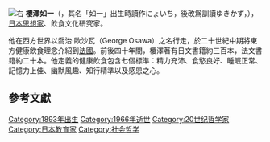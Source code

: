 {{expand|time=2017-04-09T12:30:50+00:00}}
{{expand Russian}}
[[File:Ohsawa_(3).jpg|右]]
'''櫻澤如一'''（{{lang-ja|桜沢如一}}，其名「如一」出生時讀作にょいち，後改爲訓讀ゆきかず，{{bd|1893年|10月18日|1966年|4月23日}}），[[日本|日本]][[思想家|思想家]]、飲食文化研究家。

他在西方世界以喬治·歐沙瓦（George Osawa）之名行走，於二十世紀中期將東方健康飲食理念介紹到[[法國|法國]]。前後四十年間，櫻澤著有日文書籍約三百本，法文書籍約二十本。他定義的健康飲食包含七個標準：精力充沛、食慾良好、睡眠正常、記憶力上佳、幽默風趣、知行精準以及感恩之心。

== 參考文獻 ==
{{Reflist}}
{{Authority control}}
{{DEFAULTSORT:Sakurazawa Nyoichi}}
[[Category:1893年出生|Category:1893年出生]]
[[Category:1966年逝世|Category:1966年逝世]]
[[Category:20世纪哲学家|Category:20世纪哲学家]]
[[Category:日本教育家|Category:日本教育家]]
[[Category:社会哲学|Category:社会哲学]]